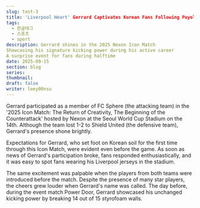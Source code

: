 ---
slug: test-3
title: 'Liverpool Heart' Gerrard Captivates Korean Fans Following Puyol
tags:
  - 한글태그
  - 스포츠
  - sport
description: Gerrard shines in the 2025 Nexon Icon Match
Showcasing his signature kicking power during his active career
A surprise event for fans during halftime
date: 2025-09-15
section: blog
series: 
thumbnail: 
draft: false
writer: leey00nsu
---
Gerrard participated as a member of FC Sphere (the attacking team) in the '2025 Icon Match: The Return of Creativity, The Beginning of the Counterattack' hosted by Nexon at the Seoul World Cup Stadium on the 14th. Although the team lost 1-2 to Shield United (the defensive team), Gerrard's presence shone brightly.

Expectations for Gerrard, who set foot on Korean soil for the first time through this Icon Match, were evident even before the game. As soon as news of Gerrard's participation broke, fans responded enthusiastically, and it was easy to spot fans wearing his Liverpool jerseys in the stadium.

The same excitement was palpable when the players from both teams were introduced before the match. Despite the presence of many star players, the cheers grew louder when Gerrard's name was called. The day before, during the event match Power Door, Gerrard showcased his unchanged kicking power by breaking 14 out of 15 styrofoam walls.
